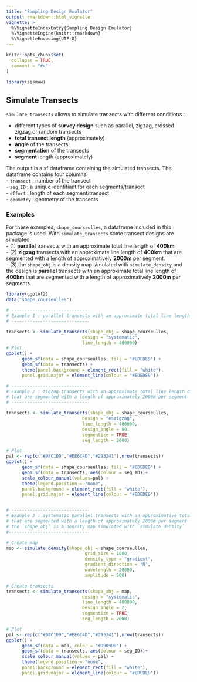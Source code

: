 ```yaml
---
title: "Sampling Design Emulator"
output: rmarkdown::html_vignette
vignette: >
  %\VignetteIndexEntry{Sampling Design Emulator}
  %\VignetteEngine{knitr::rmarkdown}
  %\VignetteEncoding{UTF-8}
---
```


```r
knitr::opts_chunk$set(
  collapse = TRUE,
  comment = "#>"
)
```

```r
library(sismow)
```

<!-- This vignette is generated by fusen: do not edit by hand -->

## Simulate Transects

`simulate_transects` allows to simulate transects with different conditions :     

- different types of **survey design** such as parallel, zigzag, crossed zigzag or random transects       
- **total transect length** (approximately)   
- **angle** of the transects      
- **segmentation** of the transects
- **segment** length (approximately)

The output is a sf dataframe containing the simulated transects. The dataframe contains four columns:         
- `transect` : number of the transect    
- `seg_ID` : a unique identifiant for each segments/transect    
- `effort` : length of each segment/transect    
- `geometry` : geometry of the transects    


### Examples

For these examples, `shape_courseulles`, a dataframe included in this package is used. With `simulate_transects` some transect designs are simulated:     
- (1) **parallel** transects with an approximate total line length of **400km**    
- (2) **zigzag** transects with an approximate line length of **400km** that are segmented with a length of approximatively **2000m** per segment.    
- (3) the `shape_obj` is a density map simulated with `simulate_density` and the design is **parallel** transects with an approximate total line length of **400km** that are segmented with a length of approximatively **2000m** per segments.


```r

library(ggplot2)
data("shape_courseulles")

# ------------------------------
# Example 1 : parallel transects with an approximate total line length of 400000m
# ------------------------------

transects <- simulate_transects(shape_obj = shape_courseulles,
                             design = "systematic",
                             line_length = 400000)
# Plot
ggplot() +
      geom_sf(data = shape_courseulles, fill = "#EDEDE9") +
      geom_sf(data = transects) +
      theme(panel.background = element_rect(fill = "white"),
      panel.grid.major = element_line(colour = "#EDEDE9"))

# ------------------------------
# Example 2 : zigzag transects with an approximate total line length of 400000m 
# that are segmented with a length of approximately 2000m per segment
# ------------------------------

transects <- simulate_transects(shape_obj = shape_courseulles,
                             design = "eszigzag",
                             line_length = 400000,
                             design_angle = 90,
                             segmentize = TRUE,
                             seg_length = 2000)

# Plot
pal <- rep(c("#98C1D9","#EE6C4D","#293241"),nrow(transects)) 
ggplot() +
      geom_sf(data = shape_courseulles, fill = "#EDEDE9") +
      geom_sf(data = transects, aes(colour = seg_ID))+
      scale_colour_manual(values=pal) +
      theme(legend.position = "none",
      panel.background = element_rect(fill = "white"),
      panel.grid.major = element_line(colour = "#EDEDE9"))


# ------------------------------
# Example 3 : systematic parallel transects with an approximative total length of 400000m
# that are segmented with a length of approximately 2000m per segment 
# the `shape_obj` is a density map simulated with `simulate_density`
#-------------------------------

# Create map 
map <- simulate_density(shape_obj = shape_courseulles,
                              grid_size = 1000,
                              density_type = "gradient",
                              gradient_direction = "N",
                              wavelength = 20000,
                              amplitude = 500)

# Create transects
transects <- simulate_transects(shape_obj = map,
                             design = "systematic",
                             line_length = 400000,
                             design_angle = 2,
                             segmentize = TRUE,
                             seg_length = 2000)

# Plot
pal <- rep(c("#98C1D9","#EE6C4D","#293241"),nrow(transects)) 
ggplot() +
      geom_sf(data = map, color = "#D9D9D9") +
      geom_sf(data = transects, aes(colour = seg_ID))+
      scale_colour_manual(values = pal) +
      theme(legend.position = "none",
      panel.background = element_rect(fill = "white"),
      panel.grid.major = element_line(colour = "#EDEDE9"))

```


